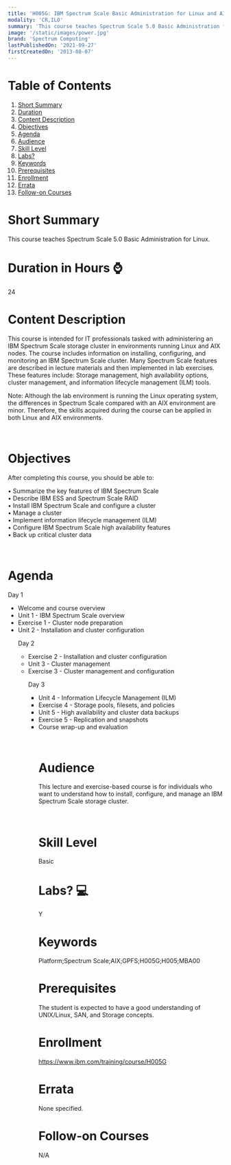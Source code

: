 ```yaml
---
title: 'H005G: IBM Spectrum Scale Basic Administration for Linux and AIX'
modality: 'CR,ILO'
summary: 'This course teaches Spectrum Scale 5.0 Basic Administration for Linux.'
image: '/static/images/power.jpg'
brand: 'Spectrum Computing'
lastPublishedOn: '2021-09-27'
firstCreatedOn: '2013-08-07'
---
```

# Table of Contents
1.  [Short Summary](#short-summary)
2.  [Duration](#duration-in-hours-)
3.  [Content Description](#content-description)
4.  [Objectives](#objectives)
5.  [Agenda](#agenda)
6.  [Audience](#audience)
7.  [Skill Level](#skill-level)
8.  [Labs?](#labs-)
9.  [Keywords](#keywords)
10. [Prerequisites](#prerequisites)
11. [Enrollment](#enrollment)
12. [Errata](#errata)
13. [Follow-on Courses](#follow-on-courses)

# Short Summary
This course teaches Spectrum Scale 5.0 Basic Administration for Linux.

# Duration in Hours ⌚
24

# Content Description
<p>This course is intended for IT professionals tasked with administering an IBM Spectrum Scale storage cluster in environments running Linux and AIX nodes. The course includes information on installing, configuring, and monitoring an IBM Spectrum Scale cluster. Many Spectrum Scale features are described in lecture materials and then implemented in lab exercises. These features include: Storage management, high availability options, cluster management, and information lifecycle management (ILM) tools.</p>

<p>Note: Although the lab environment is running the Linux operating system, the differences in Spectrum Scale compared with an AIX environment are minor. Therefore, the skills acquired during the course can be applied in both Linux and AIX environments.</p>

<p>&nbsp;</p>

# Objectives
<p>After completing this course, you should be able to:</p>

<p>&bull; Summarize the key features of IBM Spectrum Scale<br />
&bull; Describe IBM ESS and Spectrum Scale RAID<br />
&bull; Install IBM Spectrum Scale and configure a cluster<br />
&bull; Manage a cluster<br />
&bull; Implement information lifecycle management (ILM)<br />
&bull; Configure IBM Spectrum Scale high availability features<br />
&bull; Back up critical cluster data</p>

<p>&nbsp;</p>

# Agenda
<p>Day 1</p><ul /><li />Welcome and course overview<li />Unit 1 - IBM Spectrum Scale overview<li />Exercise 1 - Cluster node preparation<li />Unit 2 - Installation and cluster configuration<p>Day 2</p><ul /><li />Exercise 2 - Installation and cluster configuration<li />Unit 3 - Cluster management<li />Exercise 3 - Cluster management and configuration<p>Day 3</p><ul /><li />Unit 4 - Information Lifecycle Management (ILM)<li />Exercise 4 - Storage pools, filesets, and policies<li />Unit 5 - High availability and cluster data backups<li />Exercise 5 - Replication and snapshots<li />Course wrap-up and evaluation<p>&nbsp;</p>

# Audience
<p>This lecture and exercise-based course is for individuals who want to understand how to install, configure, and manage an IBM Spectrum Scale storage cluster.</p>

<p>&nbsp;</p>

# Skill Level
Basic               

# Labs? 💻
Y

# Keywords
Platform;Spectrum Scale;AIX;GPFS;H005G;H005;MBA00

# Prerequisites
<p>The student is expected to have a good understanding of UNIX/Linux, SAN, and Storage concepts.</p>

# Enrollment
https://www.ibm.com/training/course/H005G

# Errata
None specified.

# Follow-on Courses
N/A

